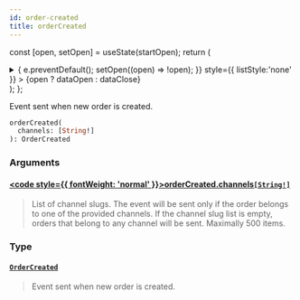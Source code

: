 ```yaml
---
id: order-created
title: orderCreated
---
```






const [open, setOpen] = useState(startOpen);
return (
<details {...(open ? { open: true } : {})} className="details" style={{ border:'none', boxShadow:'none', background:'var(--ifm-background-color)' }}>
<summary
onClick={(e) => {
e.preventDefault();
setOpen((open) => !open);
}}
style={{ listStyle:'none' }} >
{open ? dataOpen : dataClose}
</summary>
{open && children}
</details>
);
};

Event sent when new order is created.


<Badge text="Added in Saleor 3.20" class="badge badge--secondary margin-bottom--sm" />


<FeaturePreview />

```graphql
orderCreated(
  channels: [String!]
): OrderCreated
```

### Arguments

#### [<code style={{ fontWeight: 'normal' }}>orderCreated.<b>channels</b></code>](#)<Bullet />[`[String!]`](../../../api-reference/miscellaneous/scalars/string) <Badge class="badge badge--secondary" text="list"/> <Badge class="badge badge--secondary" text="scalar"/> <Badge class="badge badge--secondary" text="miscellaneous"/>

> List of channel slugs. The event will be sent only if the order belongs to one of the provided channels. If the channel slug list is empty, orders that belong to any channel will be sent. Maximally 500 items.

### Type

#### [`OrderCreated`](../../../api-reference/orders/objects/order-created) <Badge class="badge badge--secondary" text="object"/> <Badge class="badge badge--secondary" text="orders"/>

> Event sent when new order is created.
>
> <Badge text="Added in Saleor 3.2" class="badge badge--secondary margin-bottom--sm" />

